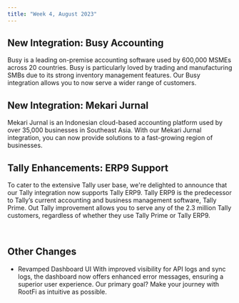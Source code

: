 ```yaml
---
title: "Week 4, August 2023"
---
```


## New Integration: Busy Accounting

Busy is a leading on-premise accounting software used by 600,000 MSMEs across 20 countries. Busy is particularly loved by trading and manufacturing SMBs due to its strong inventory management features. Our Busy integration allows you to now serve a wider range of customers.

## New Integration: Mekari Jurnal

Mekari Jurnal is an Indonesian cloud-based accounting platform used by over 35,000 businesses in Southeast Asia. With our Mekari Jurnal integration, you can now provide solutions to a fast-growing region of businesses.

## Tally Enhancements: ERP9 Support

To cater to the extensive Tally user base, we're delighted to announce that our Tally integration now supports Tally ERP9. Tally ERP9 is the predecessor to Tally’s current accounting and business management software, Tally Prime. Out Tally improvement allows you to serve any of the 2.3 million Tally customers, regardless of whether they use Tally Prime or Tally ERP9.

‍

## Other Changes

- ‍Revamped Dashboard UI With improved visibility for API logs and sync logs, the dashboard now offers enhanced error messages, ensuring a superior user experience. Our primary goal? Make your journey with RootFi as intuitive as possible.

‍

‍
